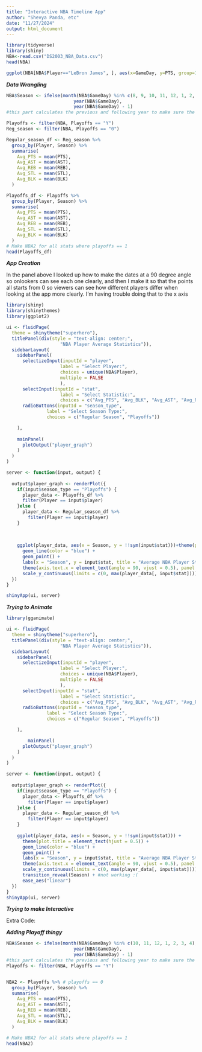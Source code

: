 ```yaml
---
title: "Interactive NBA Timeline App"
author: "Shevya Panda, etc"
date: "11/27/2024"
output: html_document
---
```


```r
library(tidyverse)
library(shiny)
NBA<-read.csv("DS2003_NBA_Data.csv")
head(NBA)
```

```r
ggplot(NBA[NBA$Player=="LeBron James", ], aes(x=GameDay, y=PTS, group=1)) + geom_line()
```

***Data Wrangling***

```r
NBA$Season <- ifelse(month(NBA$GameDay) %in% c(8, 9, 10, 11, 12, 1, 2, 3, 4, 5, 6), 
                         year(NBA$GameDay), 
                         year(NBA$GameDay) - 1) 
#this part calculates the previous and following year to make sure the graph stays in numerical order, I found from a quick google search that the NBA season is from October to April of the following year.

Playoffs <- filter(NBA, Playoffs == "Y")
Reg_season <- filter(NBA, Playoffs == "0")

Regular_season_df <- Reg_season %>%
  group_by(Player, Season) %>%
  summarise(
    Avg_PTS = mean(PTS),
    Avg_AST = mean(AST),
    Avg_REB = mean(REB),
    Avg_STL = mean(STL),
    Avg_BLK = mean(BLK)
  )

Playoffs_df <- Playoffs %>%
  group_by(Player, Season) %>%
  summarise(
    Avg_PTS = mean(PTS),
    Avg_AST = mean(AST),
    Avg_REB = mean(REB),
    Avg_STL = mean(STL),
    Avg_BLK = mean(BLK)
  )
# Make NBA2 for all stats where playoffs == 1
head(Playoffs_df)
```

***App Creation***

In the panel above I looked up how to make the dates at a 90 degree angle so onlookers can see each one clearly, and then I make it so that the points all starts from 0 so viewers can see how different players differ when looking at the app more clearly. I'm having trouble doing that to the x axis

```r
library(shiny)
library(shinythemes)
library(ggplot2)

ui <- fluidPage(
  theme = shinytheme("superhero"),
  titlePanel(div(style = "text-align: center;", 
                    "NBA Player Average Statistics")),
  sidebarLayout(
    sidebarPanel(
      selectizeInput(inputId = "player", 
                    label = "Select Player:", 
                    choices = unique(NBA$Player),
                    multiple = FALSE
                    ),
      selectInput(inputId = "stat", 
                    label = "Select Statistic:", 
                    choices = c("Avg_PTS", "Avg_BLK", "Avg_AST", "Avg_REB", "Avg_STL")),
      radioButtons(inputId = "season_type", 
               label = "Select Season Type:", 
               choices = c("Regular Season", "Playoffs"))

    ),
    
    mainPanel(
      plotOutput("player_graph")
    )
  )
)

server <- function(input, output) {
  
  output$player_graph <- renderPlot({
    if(input$season_type == "Playoffs") {
      player_data <- Playoffs_df %>% 
      filter(Player == input$player)
    }else {
      player_data <- Regular_season_df %>%
        filter(Player == input$player)
    }
    
    
    
    ggplot(player_data, aes(x = Season, y = !!sym(input$stat)))+theme(plot.title = element_text(hjust = 0.5)) + 
      geom_line(color = "blue") + 
      geom_point() + 
      labs(x = "Season", y = input$stat, title = "Average NBA Player Statistics") + 
      theme(axis.text.x = element_text(angle = 90, vjust = 0.5), panel.border = element_rect(fill = NA, color = "red", size = 2)) + 
      scale_y_continuous(limits = c(0, max(player_data[, input$stat])))
  })
}

shinyApp(ui, server)
```


***Trying to Animate***

```r
library(gganimate)

ui <- fluidPage(
  theme = shinytheme("superhero"),
  titlePanel(div(style = "text-align: center;", 
                    "NBA Player Average Statistics")),
  sidebarLayout(
    sidebarPanel(
      selectizeInput(inputId = "player", 
                    label = "Select Player:", 
                    choices = unique(NBA$Player),
                    multiple = FALSE
                    ),
      selectInput(inputId = "stat", 
                    label = "Select Statistic:", 
                    choices = c("Avg_PTS", "Avg_BLK", "Avg_AST", "Avg_REB", "Avg_STL")),
      radioButtons(inputId = "season_type", 
               label = "Select Season Type:", 
               choices = c("Regular Season", "Playoffs"))

    ),

        mainPanel(
      plotOutput("player_graph")
    )
  )
)

server <- function(input, output) {
  
  output$player_graph <- renderPlot({
    if(input$season_type == "Playoffs") {
      player_data <- Playoffs_df %>% 
        filter(Player == input$player)
    }else {
      player_data <- Regular_season_df %>%
        filter(Player == input$player)
    }
    
    ggplot(player_data, aes(x = Season, y = !!sym(input$stat))) + 
      theme(plot.title = element_text(hjust = 0.5)) + 
      geom_line(color = "blue") + 
      geom_point() + 
      labs(x = "Season", y = input$stat, title = "Average NBA Player Statistics") + 
      theme(axis.text.x = element_text(angle = 90, vjust = 0.5), panel.border = element_rect(fill = NA, color = "red", size = 2)) + 
      scale_y_continuous(limits = c(0, max(player_data[, input$stat]))) + 
      transition_reveal(Season) + #not working :(
      ease_aes("linear")
  })
}
shinyApp(ui, server)
```


***Trying to make Interactive***














Extra Code:

***Adding Playoff thingy***
```r
NBA$Season <- ifelse(month(NBA$GameDay) %in% c(10, 11, 12, 1, 2, 3, 4), 
                         year(NBA$GameDay), 
                         year(NBA$GameDay) - 1) 
#this part calculates the previous and following year to make sure the graph stays in numerical order, I found from a quick google search that the NBA season is from October to April of the following year.
Playoffs <- filter(NBA, Playoffs == "Y")


NBA2 <- Playoffs %>% # playoffs == 0
  group_by(Player, Season) %>%
  summarise(
    Avg_PTS = mean(PTS),
    Avg_AST = mean(AST),
    Avg_REB = mean(REB),
    Avg_STL = mean(STL),
    Avg_BLK = mean(BLK)
  )

# Make NBA2 for all stats where playoffs == 1
head(NBA2)
```

